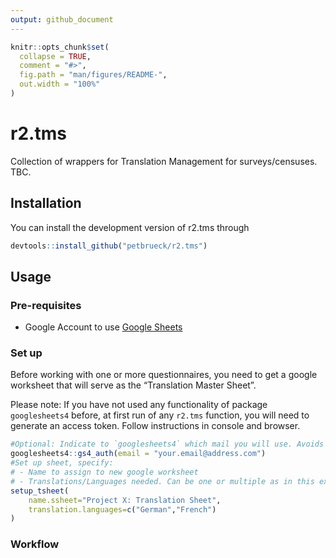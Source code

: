 ```yaml
---
output: github_document
---
```



```r
knitr::opts_chunk$set(
  collapse = TRUE,
  comment = "#>",
  fig.path = "man/figures/README-",
  out.width = "100%"
)
```

# r2.tms

<!-- badges: start -->
<!-- badges: end -->

Collection of wrappers for Translation Management for surveys/censuses. 
TBC.

## Installation

You can install the development version of r2.tms through

``` r
devtools::install_github("petbrueck/r2.tms")
```

## Usage

### Pre-requisites

- Google Account to use [Google Sheets](https://www.google.com/sheets/about/) 


### Set up

Before working with one or more questionnaires, you need to get a google worksheet that will serve as the "Translation Master Sheet". 

Please note: If you have not used any functionality of package `googlesheets4` before, at first run of any `r2.tms` function, you will need to generate an access token. Follow instructions in console and browser.

```  r
#Optional: Indicate to `googlesheets4` which mail you will use. Avoids selecting pre-authorised account manually. 
googlesheets4::gs4_auth(email = "your.email@address.com")
#Set up sheet, specify: 
# - Name to assign to new google worksheet
# - Translations/Languages needed. Can be one or multiple as in this example. Needs to be ISO 639-1 name.
setup_tsheet(
    name.ssheet="Project X: Translation Sheet",
    translation.languages=c("German","French")
)
```


### Workflow


